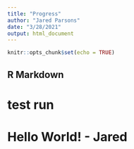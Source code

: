 ```yaml
---
title: "Progress"
author: "Jared Parsons"
date: "3/28/2021"
output: html_document
---
```


```r
knitr::opts_chunk$set(echo = TRUE)
```

## R Markdown


# test run

# Hello World! - Jared
